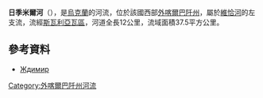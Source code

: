 '''日季米爾河'''（{{lang-uk|Ждимир}}），是[[烏克蘭|烏克蘭]]的河流，位於該國西部[[外喀爾巴阡州|外喀爾巴阡州]]，屬於[[維恰河|維恰河]]的左支流，流經[[斯瓦利亞瓦區|斯瓦利亞瓦區]]，河道全長12公里，流域面積37.5平方公里。

==參考資料==
* [https://web.archive.org/web/20131005022808/http://do.gendocs.ru/docs/index-29520.html?page=29 Ждимир]

{{DEFAULTSORT:Ждимир}}
[[Category:外喀爾巴阡州河流|Category:外喀爾巴阡州河流]]


{{Ukraine-river-stub}}
